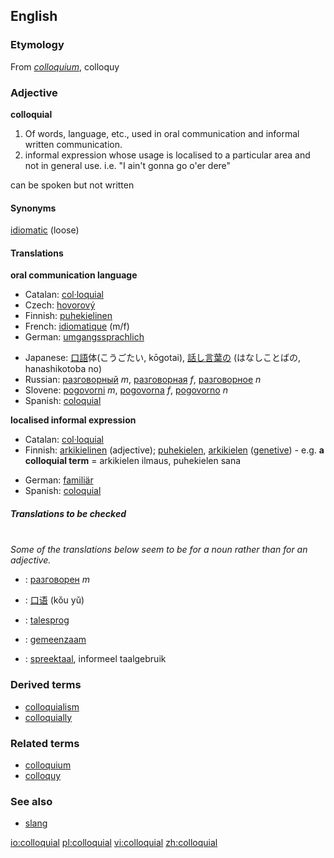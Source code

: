 ==English==

===Etymology===
From {{L.}} ''[[colloquium]]'', colloquy

===Adjective===
'''colloquial'''

#Of words, language, etc., used in oral communication and informal written communication.
#informal expression whose usage is localised to a particular area and not in general use. i.e. "I ain't gonna go o'er dere"
can be spoken but not written

====Synonyms====
[[idiomatic]] (loose)

====Translations====
'''oral communication language'''
{{top}}
*Catalan: [[col·loquial]]
*Czech: [[hovorový]]
*Finnish: [[puhekielinen]]
*French: [[idiomatique]] (m/f) <!--(m/f) is to state that this adjective does not change with the gender of the noun it modifies... there is a word for this but I can't remember what it is-->
*German: [[umgangssprachlich]]
{{mid}}
*Japanese: [[口語]]体(こうごたい, kōgotai), [[話し言葉]]の (はなしことばの, hanashikotoba no)
*Russian: [[разговорный]] ''m'', [[разговорная]] ''f'', [[разговорное]] ''n''
*Slovene: [[pogovorni]] ''m'', [[pogovorna]] ''f'', [[pogovorno]] ''n''
*Spanish: [[coloquial]]
{{bottom}}

'''localised informal expression'''
{{top}}
*Catalan: [[col·loquial]]
*Finnish: [[arkikielinen]] (adjective); [[puhekielen]], [[arkikielen]] ([[genetive]]) - e.g. '''a colloquial term''' = arkikielen ilmaus, puhekielen sana
{{mid}}
*German: [[familiär]]
*Spanish: [[coloquial]]
{{bottom}}

=====Translations to be checked=====
<!--Remove this section once all of the translations below have been moved into the tables above.-->
{{checktrans}}<br>

''Some of the translations below seem to be for a noun rather than for an adjective.''
*{{ttbc|Bulgarian}}: [[разговорен]] ''m''
*{{ttbc|Chinese}}: [[口语]] (kǒu yǔ)
*{{ttbc|Danish}}: [[talesprog]]
*{{ttbc|Dutch}}: [[gemeenzaam]]
*{{ttbc|Dutch}}: [[spreektaal]], informeel taalgebruik

===Derived terms===
*[[colloquialism]]
*[[colloquially]]

===Related terms===
*[[colloquium]]
*[[colloquy]]

===See also===
*[[slang]]

[[io:colloquial]]
[[pl:colloquial]]
[[vi:colloquial]]
[[zh:colloquial]]